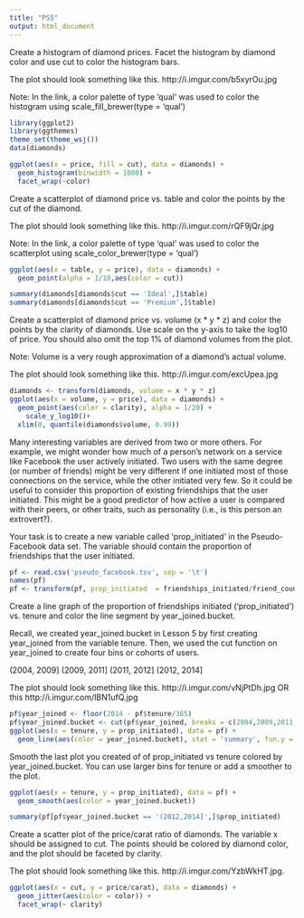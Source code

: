 ```yaml
---
title: "PS5"
output: html_document
---
```


Create a histogram of diamond prices.
Facet the histogram by diamond color
and use cut to color the histogram bars.

The plot should look something like this.
http://i.imgur.com/b5xyrOu.jpg

Note: In the link, a color palette of type
'qual' was used to color the histogram using
scale_fill_brewer(type = 'qual')

```r
library(ggplot2)
library(ggthemes)
theme_set(theme_wsj())
data(diamonds)
```

```r
ggplot(aes(x = price, fill = cut), data = diamonds) +
  geom_histogram(binwidth = 1000) +
  facet_wrap(~color)
```

Create a scatterplot of diamond price vs.
table and color the points by the cut of
the diamond.

The plot should look something like this.
http://i.imgur.com/rQF9jQr.jpg

Note: In the link, a color palette of type
'qual' was used to color the scatterplot using
scale_color_brewer(type = 'qual')

```r
ggplot(aes(x = table, y = price), data = diamonds) +
  geom_point(alpha = 1/10,aes(color = cut))
```


```r
summary(diamonds[diamonds$cut == 'Ideal',]$table)
summary(diamonds[diamonds$cut == 'Premium',]$table)
```


Create a scatterplot of diamond price vs.
volume (x * y * z) and color the points by
the clarity of diamonds. Use scale on the y-axis
to take the log10 of price. You should also
omit the top 1% of diamond volumes from the plot.

Note: Volume is a very rough approximation of
a diamond's actual volume.

The plot should look something like this.
http://i.imgur.com/excUpea.jpg

```r
diamonds <- transform(diamonds, volume = x * y * z)
ggplot(aes(x = volume, y = price), data = diamonds) + 
  geom_point(aes(color = clarity), alpha = 1/20) +
    scale_y_log10()+
  xlim(0, quantile(diamonds$volume, 0.99)) 
```



Many interesting variables are derived from two or more others.
For example, we might wonder how much of a person's network on
a service like Facebook the user actively initiated. Two users
with the same degree (or number of friends) might be very
different if one initiated most of those connections on the
service, while the other initiated very few. So it could be
useful to consider this proportion of existing friendships that
the user initiated. This might be a good predictor of how active
a user is compared with their peers, or other traits, such as
personality (i.e., is this person an extrovert?).

Your task is to create a new variable called 'prop_initiated'
in the Pseudo-Facebook data set. The variable should contain
the proportion of friendships that the user initiated.
```r
pf <- read.csv('pseudo_facebook.tsv', sep = '\t')
names(pf)
pf <- transform(pf, prop_initiated  = friendships_initiated/friend_count)
```

Create a line graph of the proportion of
friendships initiated ('prop_initiated') vs.
tenure and color the line segment by
year_joined.bucket.

Recall, we created year_joined.bucket in Lesson 5
by first creating year_joined from the variable tenure.
Then, we used the cut function on year_joined to create
four bins or cohorts of users.

(2004, 2009]
(2009, 2011]
(2011, 2012]
(2012, 2014]

The plot should look something like this.
http://i.imgur.com/vNjPtDh.jpg
OR this
http://i.imgur.com/IBN1ufQ.jpg
```r
pf$year_joined <- floor(2014 - pf$tenure/365)
pf$year_joined.bucket <- cut(pf$year_joined, breaks = c(2004,2009,2011,2012,2014))
ggplot(aes(x = tenure, y = prop_initiated), data = pf) +
  geom_line(aes(color = year_joined.bucket), stat = 'summary', fun.y = mean)
```


Smooth the last plot you created of
of prop_initiated vs tenure colored by
year_joined.bucket. You can use larger
bins for tenure or add a smoother to the plot.



```r
ggplot(aes(x = tenure, y = prop_initiated), data = pf) +
  geom_smooth(aes(color = year_joined.bucket))  
```



```r
summary(pf[pf$year_joined.bucket == '(2012,2014]',]$prop_initiated)
```



Create a scatter plot of the price/carat ratio
of diamonds. The variable x should be
assigned to cut. The points should be colored
by diamond color, and the plot should be
faceted by clarity.

The plot should look something like this.
http://i.imgur.com/YzbWkHT.jpg.

```r
ggplot(aes(x = cut, y = price/carat), data = diamonds) +
  geom_jitter(aes(color = color)) +
  facet_wrap(~ clarity)
```

